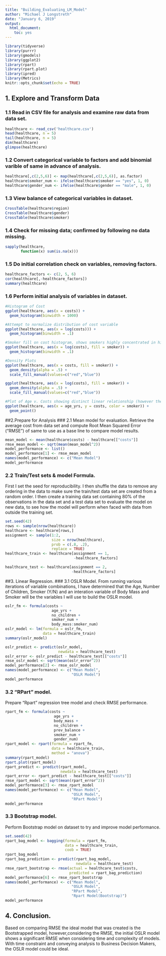 ---
title: "Building_Evaluating_LM_Model"
author: "Michael J Longstreth"
date: "January 6, 2019"
output: 
  html_document:
    toc: yes
---

```{r setup, startup, warning=FALSE, message=FALSE, comment=NA, echo=FALSE}
library(tidyverse)
library(purrr)
library(gmodels)
library(ggplot2)
library(rpart)
library(rpart.plot)
library(ipred)
library(Metrics)
knitr::opts_chunk$set(echo = TRUE)
```
## 1. Explore and Transform Data
### 1.1 Read in CSV file for analysis and examine raw data from data set.
```{r}
healthcare <- read_csv('healthcare.csv')
head(healthcare, n = 5)
tail(healthcare, n = 5)
dim(healthcare)
glimpse(healthcare)
```

### 1.2 Convert categorical variable to factors and add binomial varible of same in advance of analysis.
```{r}
healthcare[,c(2,5,6)] <- map(healthcare[,c(2,5,6)], as.factor)
healthcare$smoker_num <- ifelse(healthcare$smoker == "yes", 1, 0)
healthcare$gender_num <- ifelse(healthcare$gender == "male", 1, 0)
```

### 1.3 View balance of categorical variables in dataset.
```{r}
CrossTable(healthcare$region)
CrossTable(healthcare$gender)
CrossTable(healthcare$smoker)
```

### 1.4 Check for missing data; confirmed by following no data missing.
```{r}
sapply(healthcare,
       function(x) sum(is.na(x)))
```

### 1.5 Do initial correlation check on variables, removing factors.
```{r}
healthcare_factors <- c(2, 5, 6)
cor(healthcare[,-healthcare_factors])
summary(healthcare)
```

### 1.6 Perform initial analysis of variables in dataset.
```{r comment=NA}
#Histogram of Cost
ggplot(healthcare, aes(x = costs)) +
  geom_histogram(binwidth = 1000)

#Attempt to normalize distribution of cost variable
ggplot(healthcare, aes(x = log(costs))) +
  geom_histogram(binwidth = .1)

#Smoker fill on cost histogram, shows smokers highly concentrated in higher levels of cost distribution
ggplot(healthcare, aes(x = log(costs), fill = smoker)) +
  geom_histogram(binwidth = .1)

#Density Plots
ggplot(healthcare, aes(x = costs, fill = smoker)) +
  geom_density(alpha = .5) +
  scale_fill_manual(values=c("red","blue"))

ggplot(healthcare, aes(x = log(costs), fill = smoker)) +
  geom_density(alpha = .5) +
  scale_fill_manual(values=c("red","blue"))

#Plot of Age v. Costs showing distinct linear relationship (however there is jump in cost due to smoker = "Yes")
ggplot(healthcare, aes(x = age_yrs, y = costs, color = smoker)) +
  geom_point()
```

##2.Prepare for Analysis
### 2.1 Mean model for evaluation.
Retrieve the average cost from data set and compute Root Mean Squared Error ("RMSE") of same to use as a base line to compare model results.
```{r}
mean_model <- mean(healthcare$costs) - healthcare[["costs"]]
rmse_mean_model <- sqrt(mean(mean_model^2))
model_performance <- list()
model_performance[1] <- rmse_mean_model
names(model_performance) <- c("Mean Model")
model_performance
```

### 2.2 Train/Test sets & model Formula.
First I set the seed for reproducibility.  I then shuffle the data to remove any ordering in the data to make sure the train/test data set are created from a random order.  I then create a training data set containing 80% of the observations in the data set and a test data set to evaluate the model on new data, to see how the model will perform when faced with data from outside the training set.
```{r}
set.seed(42)
rows <- sample(nrow(healthcare))
healthcare <- healthcare[rows,]
assignment <- sample(1:2,
                     size = nrow(healthcare),
                     prob = c(.8, .2),
                     replace = TRUE)
healthcare_train <- healthcare[assignment == 1,
                               -healthcare_factors]

healthcare_test <- healthcare[assignment == 2,
                              -healthcare_factors]
```
##3. Linear Regression.
### 3.1 OSLR Model.
From running various iterations of variable combinations, I have determined that the Age, Number of Children, Smoker (Y/N) and an interation variable of Body Mass and Smoker will be the variables I will use to build the OSLR model.
```{r}
oslr_fm <- formula(costs ~
                     age_yrs +
                     no_children +
                     smoker_num +
                     body_mass:smoker_num)
oslr_model <- lm(formula = oslr_fm,
                 data = healthcare_train)
summary(oslr_model)

oslr_predict <- predict(oslr_model,
                        newdata = healthcare_test)
oslr_error <- oslr_predict - healthcare_test[["costs"]]
rmse_oslr_model <- sqrt(mean(oslr_error^2))
model_performance[2] <- rmse_oslr_model
names(model_performance) <- c("Mean Model",
                              "OSLR Model")
model_performance
```

### 3.2 "RPart" model.
Prepare "Rpart" regression tree model and check RMSE performance.
```{r warning=FALSE, message=FALSE}
rpart_fm <- formula(costs ~
                      age_yrs +
                      body_mass +
                      no_children +
                      prev_balance +
                      smoker_num +
                      gender_num)
rpart_model <- rpart(formula = rpart_fm,
                     data = healthcare_train,
                     method = "anova")
summary(rpart_model)
rpart.plot(rpart_model)
rpart_predict <- predict(rpart_model,
                         newdata = healthcare_test)
rpart_error <- rpart_predict - healthcare_test[["costs"]]
rmse_rpart_model <- sqrt(mean(rpart_error^2))
model_performance[3] <- rmse_rpart_model
names(model_performance) <- c("Mean Model",
                              "OSLR Model",
                              "RPart Model")
model_performance
```

### 3.3 Bootstrap model.
Perform Bootstrap model on dataset to try and improve model performance.
```{r}
set.seed(42)
rpart_bag_model <- bagging(formula = rpart_fm,
                           data = healthcare_train,
                           coob = TRUE)
rpart_bag_model
rpart_bag_prediction <- predict(rpart_bag_model,
                                newdata = healthcare_test)
rmse_rpart_bootstrap <- rmse(actual = healthcare_test$costs,
                             predicted = rpart_bag_prediction)
model_performance[6] <- rmse_rpart_bootstrap
names(model_performance) <- c("Mean Model",
                              "OSLR Model",
                              "RPart Model",
                              "Rpart Model(Bootstrap)")
model_performance
```

## 4. Conclusion.
Based on comparing RMSE the ideal model that was created is the Bootstrapped model, however,considering the RMSE, the initial OSLR model shows a significant RMSE when considering time and complexity of models.  With time constraint and conveying analysis to Business Decision Makers, the OSLR model could be ideal.